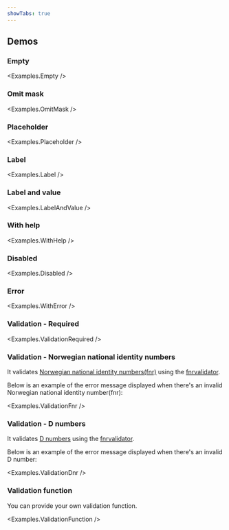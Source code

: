 ```yaml
---
showTabs: true
---
```



## Demos

### Empty

<Examples.Empty />

### Omit mask

<Examples.OmitMask />

### Placeholder

<Examples.Placeholder />

### Label

<Examples.Label />

### Label and value

<Examples.LabelAndValue />

### With help

<Examples.WithHelp />

### Disabled

<Examples.Disabled />

### Error

<Examples.WithError />

### Validation - Required

<Examples.ValidationRequired />

### Validation - Norwegian national identity numbers

It validates [Norwegian national identity numbers(fnr)](https://www.skatteetaten.no/en/person/national-registry/identitetsnummer/fodselsnummer/) using the [fnrvalidator](https://github.com/navikt/fnrvalidator).

Below is an example of the error message displayed when there's an invalid Norwegian national identity number(fnr):

<Examples.ValidationFnr />

### Validation - D numbers

It validates [D numbers](https://www.skatteetaten.no/en/person/national-registry/identitetsnummer/d-nummer/) using the [fnrvalidator](https://github.com/navikt/fnrvalidator).

Below is an example of the error message displayed when there's an invalid D number:

<Examples.ValidationDnr />

### Validation function

You can provide your own validation function.

<Examples.ValidationFunction />
